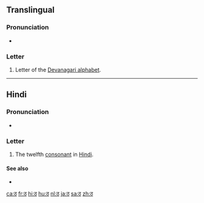 {{character info/new}}
{{also|ਠ|ㆆ|ㅎ}}
==Translingual==

===Pronunciation===
* {{IPA|/ʈʰə/|lang=mul}}

===Letter===
{{mul-Deva|ṭha}}

# Letter of the [[Devanagari alphabet]].

----

==Hindi==

===Pronunciation===
* {{IPA|[ʈʰə]|lang=hi}}

===Letter===
{{head|hi|letter}}

# The twelfth [[consonant]] in [[Hindi]].

====See also====
* {{list:Devanagari script letters/hi}}

[[ca:ठ]]
[[fr:ठ]]
[[hi:ठ]]
[[hu:ठ]]
[[nl:ठ]]
[[ja:ठ]]
[[sa:ठ]]
[[zh:ठ]]